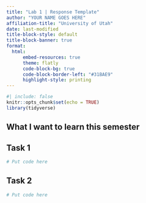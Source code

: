```yaml
---
title: "Lab 1 | Response Template"
author: "YOUR NAME GOES HERE"
affiliation-title: "University of Utah"
date: last-modified
title-block-style: default
title-block-banner: true
format: 
  html:
      embed-resources: true
      theme: flatly
      code-block-bg: true
      code-block-border-left: "#31BAE9"
      highlight-style: printing
---
```


```r
#| include: false
knitr::opts_chunk$set(echo = TRUE)
library(tidyverse)
```


## What I want to learn this semester

## Task 1

```r
# Put code here
```

## Task 2

```r
# Put code here
```